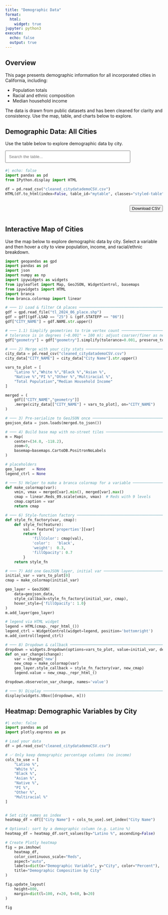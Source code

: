 ```yaml
---
title: "Demographic Data"
format:
  html:
    widget: true
jupyter: python3
execute:
  echo: false
  output: true
---
```


## Overview

This page presents demographic information for all incorporated cities in California, including:

- Population totals  
- Racial and ethnic composition  
- Median household income  

The data is drawn from public datasets and has been cleaned for clarity and consistency. Use the map, table, and charts below to explore.


## Demographic Data: All Cities

Use the table below to explore demographic data by city.

<!-- 🔍 Search bar -->
<input
  type="text"
  id="searchInput"
  onkeyup="filterTable()"
  placeholder="Search the table..."
  style="margin-bottom: 4px; padding: 10px; width: 100%; max-width: 400px;"
>

<script>
let currentPage = 1;
const rowsPerPage = 10;

function filterTable() {
  currentPage = 1;
  renderTable();
}

function sortTable(n) {
  const table = document.getElementById("mytable");
  const rows = Array.from(table.querySelectorAll("tbody tr"));
  const dir = table.dataset.sortDir === "asc" ? "desc" : "asc";
  table.dataset.sortDir = dir;
  table.dataset.sortCol = n;

  rows.sort((a, b) => {
    const cellA = a.children[n].textContent.trim().toLowerCase();
    const cellB = b.children[n].textContent.trim().toLowerCase();
    if (!isNaN(cellA) && !isNaN(cellB)) {
      return dir === "asc" ? cellA - cellB : cellB - cellA;
    }
    return dir === "asc"
      ? cellA.localeCompare(cellB)
      : cellB.localeCompare(cellA);
  });

  const tbody = table.querySelector("tbody");
  tbody.innerHTML = "";
  rows.forEach(row => tbody.appendChild(row));

  renderTable();
}

function renderTable() {
  const input = document.getElementById("searchInput").value.toLowerCase();
  const table = document.getElementById("mytable");
  const rows = Array.from(table.querySelectorAll("tbody tr"));

  // Filter
  let filteredRows = rows.filter(row =>
    row.textContent.toLowerCase().includes(input)
  );

  // Paginate
  rows.forEach(row => row.classList.add("hidden"));
  const start = (currentPage - 1) * rowsPerPage;
  const end = start + rowsPerPage;
  filteredRows.slice(start, end).forEach(row => row.classList.remove("hidden"));

  // Pagination Controls
  const totalPages = Math.ceil(filteredRows.length / rowsPerPage);
  const paginationDiv = document.getElementById("pagination");
  paginationDiv.innerHTML = "";
  for (let i = 1; i <= totalPages; i++) {
    let btn = document.createElement("button");
    btn.innerText = i;
    btn.style.marginRight = "5px";
    if (i === currentPage) btn.classList.add("active-page");
    btn.onclick = () => {
      currentPage = i;
      renderTable();
    };
    paginationDiv.appendChild(btn);
  }
}

document.addEventListener("DOMContentLoaded", () => {
  document.querySelectorAll("#mytable th").forEach((th, i) => {
    th.onclick = () => sortTable(i);
  });
  renderTable();
});
</script>

```python
#| echo: false
import pandas as pd
from IPython.display import HTML

df = pd.read_csv("cleaned_citydatademoCSV.csv")
HTML(df.to_html(index=False, table_id="mytable", classes="styled-table"))
```
<div id="table-controls" style="display: flex; justify-content: space-between; align-items: center; margin-top: 12px;">
  <div id="pagination"></div>

  <a href="cleaned_citydatademoCSV.csv" download="california_demographics.csv">
    <button
      class="city-button">
      Download CSV
    </button>
  </a>
</div>


## Interactive Map of Cities

Use the map below to explore demographic data by city. Select a variable and then hover a city to view population, income, and racial/ethnic breakdown.

```python
import geopandas as gpd
import pandas as pd
import json
import numpy as np
import ipywidgets as widgets
from ipyleaflet import Map, GeoJSON, WidgetControl, basemaps
from ipywidgets import HTML
import branca
from branca.colormap import linear

# ─── 1) Load & filter CA places ─────────────────────────────────────────────
gdf = gpd.read_file("tl_2024_06_place.shp")
gdf = gdf[(gdf.LSAD == "25") & (gdf.STATEFP == "06")]
gdf["CITY_NAME"] = gdf.NAME.str.upper()

# ─── 1.1) Simplify geometries to trim vertex count ──────────────────────────
# tolerance is in degrees (~0.001° ≈ 100 m); adjust coarser/finer as needed
gdf["geometry"] = gdf["geometry"].simplify(tolerance=0.001, preserve_topology=True)

# ─── 2) Merge with your city stats ──────────────────────────────────────────
city_data = pd.read_csv("cleaned_citydatademoCSV.csv")
city_data["CITY_NAME"] = city_data["City Name"].str.upper()

vars_to_plot = [
    "Latino %","White %","Black %","Asian %",
    "Native %","PI %","Other %","Multiracial %",
    "Total Population","Median Household Income"
]

merged = (
    gdf[["CITY_NAME","geometry"]]
    .merge(city_data[["CITY_NAME"] + vars_to_plot], on="CITY_NAME")
)

# ─── 3) Pre‑serialize to GeoJSON once ────────────────────────────────────────
geojson_data = json.loads(merged.to_json())

# ─── 4) Build base map with no‑street tiles ─────────────────────────────────
m = Map(
    center=(34.0, -118.2),
    zoom=9,
    basemap=basemaps.CartoDB.PositronNoLabels
)

# placeholders
geo_layer   = None
legend_ctrl = None

# ─── 5) Helper to make a branca colormap for a variable ────────────────────
def make_colormap(var):
    vmin, vmax = merged[var].min(), merged[var].max()
    cmap = linear.Reds_09.scale(vmin, vmax)  # Reds with 9 levels
    cmap.caption = var
    return cmap

# ─── 6) Style‐function factory ───────────────────────────────────────────────
def style_fn_factory(var, cmap):
    def style_fn(feature):
        val = feature['properties'][var]
        return {
            'fillColor': cmap(val),
            'color':   'black',
            'weight':  0.3,
            'fillOpacity': 0.7
        }
    return style_fn

# ─── 7) Add one GeoJSON layer, initial var ─────────────────────────────────
initial_var = vars_to_plot[0]
cmap = make_colormap(initial_var)

geo_layer = GeoJSON(
    data=geojson_data,
    style_callback=style_fn_factory(initial_var, cmap),
    hover_style={'fillOpacity': 1.0}
)
m.add_layer(geo_layer)

# legend via HTML widget
legend = HTML(cmap._repr_html_())
legend_ctrl = WidgetControl(widget=legend, position='bottomright')
m.add_control(legend_ctrl)

# ─── 8) Dropdown & callback ────────────────────────────────────────────────
dropdown = widgets.Dropdown(options=vars_to_plot, value=initial_var, description='Variable:')
def on_var_change(change):
    var = change['new']
    new_cmap = make_colormap(var)
    geo_layer.style_callback = style_fn_factory(var, new_cmap)
    legend.value = new_cmap._repr_html_()

dropdown.observe(on_var_change, names='value')

# ─── 9) Display ────────────────────────────────────────────────────────────
display(widgets.VBox([dropdown, m]))

```


## Heatmap: Demographic Variables by City

```python
#| echo: false
import pandas as pd
import plotly.express as px

# Load your data
df = pd.read_csv("cleaned_citydatademoCSV.csv")

# ✅ Only keep demographic percentage columns (no income)
cols_to_use = [
    "Latino %",
    "White %",
    "Black %",
    "Asian %",
    "Native %",
    "PI %",
    "Other %",
    "Multiracial %"
]


# Set city names as index
heatmap_df = df[["City Name"] + cols_to_use].set_index("City Name")

# Optional: sort by a demographic column (e.g. Latino %)
heatmap_df = heatmap_df.sort_values(by="Latino %", ascending=False)

# Create Plotly heatmap
fig = px.imshow(
    heatmap_df,
    color_continuous_scale="Reds",
    aspect="auto",
    labels=dict(x="Demographic Variable", y="City", color="Percent"),
    title="Demographic Composition by City"
)

fig.update_layout(
    height=800,
    margin=dict(l=100, r=20, t=60, b=20)
)

fig
```
